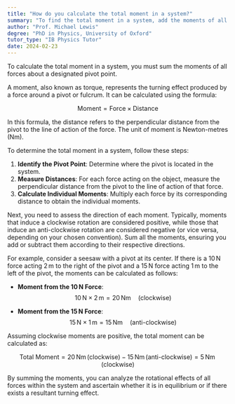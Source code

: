 ```yaml
---
title: "How do you calculate the total moment in a system?"
summary: "To find the total moment in a system, add the moments of all forces acting around a specified pivot point."
author: "Prof. Michael Lewis"
degree: "PhD in Physics, University of Oxford"
tutor_type: "IB Physics Tutor"
date: 2024-02-23
---
```


To calculate the total moment in a system, you must sum the moments of all forces about a designated pivot point.

A moment, also known as torque, represents the turning effect produced by a force around a pivot or fulcrum. It can be calculated using the formula:

$$
\text{Moment} = \text{Force} \times \text{Distance}
$$

In this formula, the distance refers to the perpendicular distance from the pivot to the line of action of the force. The unit of moment is Newton-metres ($\text{Nm}$).

To determine the total moment in a system, follow these steps:

1. **Identify the Pivot Point**: Determine where the pivot is located in the system.
2. **Measure Distances**: For each force acting on the object, measure the perpendicular distance from the pivot to the line of action of that force.
3. **Calculate Individual Moments**: Multiply each force by its corresponding distance to obtain the individual moments.

Next, you need to assess the direction of each moment. Typically, moments that induce a clockwise rotation are considered positive, while those that induce an anti-clockwise rotation are considered negative (or vice versa, depending on your chosen convention). Sum all the moments, ensuring you add or subtract them according to their respective directions.

For example, consider a seesaw with a pivot at its center. If there is a $10 \, \text{N}$ force acting $2 \, \text{m}$ to the right of the pivot and a $15 \, \text{N}$ force acting $1 \, \text{m}$ to the left of the pivot, the moments can be calculated as follows:

- **Moment from the $10 \, \text{N}$ Force**: 
  $$ 
  10 \, \text{N} \times 2 \, \text{m} = 20 \, \text{Nm} \quad (\text{clockwise}) 
  $$

- **Moment from the $15 \, \text{N}$ Force**: 
  $$ 
  15 \, \text{N} \times 1 \, \text{m} = 15 \, \text{Nm} \quad (\text{anti-clockwise}) 
  $$

Assuming clockwise moments are positive, the total moment can be calculated as:

$$
\text{Total Moment} = 20 \, \text{Nm} \, (\text{clockwise}) - 15 \, \text{Nm} \, (\text{anti-clockwise}) = 5 \, \text{Nm} \, (\text{clockwise})
$$

By summing the moments, you can analyze the rotational effects of all forces within the system and ascertain whether it is in equilibrium or if there exists a resultant turning effect.
    